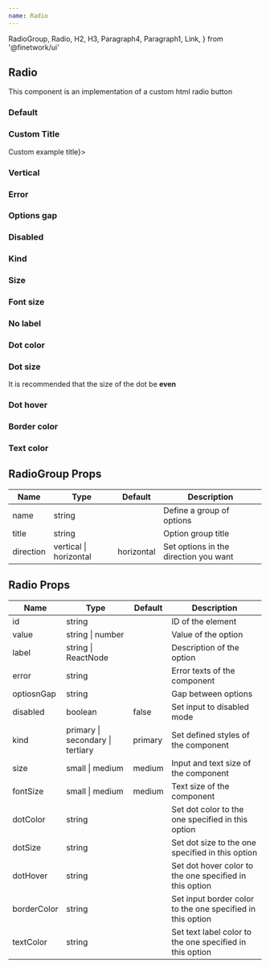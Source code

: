 ```yaml
---
name: Radio
---
```


  RadioGroup,
  Radio,
  H2,
  H3,
  Paragraph4,
  Paragraph1,
  Link,
} from '@finetwork/ui'

<div />
<div>
  <H2 font="secondary">Radio</H2>
</div>

<Paragraph4>
  This component is an implementation of a custom html radio button
</Paragraph4>

<div>
  <H3 font="secondary">Default</H3>
</div>

<Playground>
  <div style={styles}>
    <RadioGroup name="default" title={'Radio example title'}>
      <Radio value="option1" id="opt1" label="Option 1" defaultChecked />
      <Radio value="option2" id="opt2" label="Option 2" />
    </RadioGroup>
  </div>
</Playground>

<div>
  <H3 font="secondary">Custom Title</H3>
</div>

<Playground>
  <div style={styles}>
    <RadioGroup name="custom-title" title={<H3>Custom example title</H3>}>
      <Radio value="option1" id="opt3" label="Option 1" defaultChecked />
      <Radio value="option2" id="opt4" label="Option 2" />
    </RadioGroup>
  </div>
</Playground>

<div>
  <H3 font="secondary">Vertical</H3>
</div>

<Playground>
  <div style={styles}>
    <RadioGroup
      direction="vertical"
      name="vertical"
      title={'Radio example title'}
      defaultChecked
    >
      <Radio value="option1" id="opt5" label="Option 1" defaultChecked />
      <Radio value="option2" id="opt6" label="Option 2" />
    </RadioGroup>
  </div>
</Playground>

<div>
  <H3 font="secondary">Error</H3>
</div>

<Playground>
  <div style={styles}>
    <RadioGroup
      direction="vertical"
      name="error"
      title={'Radio example title'}
      error={'Select one option'}
    >
      <Radio value="option1" id="opt7" label="Option 1" defaultChecked />
      <Radio value="option2" id="opt8" label="Option 2" />
    </RadioGroup>
  </div>
</Playground>

<div>
  <H3 font="secondary">Options gap</H3>
</div>

<Playground>
  <div style={styles}>
    <RadioGroup
      direction="vertical"
      name="error"
      title={'Radio example title'}
      optionsGap="0.4rem"
    >
      <Radio value="option1" id="opt50" label="Option 1" defaultChecked />
      <Radio value="option2" id="opt51" label="Option 2" />
    </RadioGroup>
  </div>
</Playground>

<div>
  <H3 font="secondary">Disabled</H3>
</div>

<Playground>
  <div style={styles}>
    <RadioGroup name="disabled">
      <Radio
        value="default"
        id="def1"
        label="Disabled"
        disabled
        defaultChecked
      />
    </RadioGroup>
  </div>
</Playground>

<div>
  <H3 font="secondary">Kind</H3>
</div>

<Playground>
  <div style={styles}>
    <RadioGroup name="kind" title={'Radio example title'} direction="vertical">
      <Radio
        value="option1"
        id="opt10"
        label="Primary"
        kind="primary"
        defaultChecked
      />
      <Radio value="option2" id="opt11" label="Secondary" kind="secondary" />
      <Radio value="option3" id="opt12" label="Tertiary" kind="tertiary" />
    </RadioGroup>
  </div>
</Playground>

<div>
  <H3 font="secondary">Size</H3>
</div>

<Playground>
  <div style={styles}>
    <RadioGroup name="sizes" title={'Radio example title'} direction="vertical">
      <Radio
        value="option1"
        id="opt13"
        label="Small"
        size="small"
        defaultChecked
      />
      <Radio value="option2" id="opt14" label="Medium" size="medium" />
    </RadioGroup>
  </div>
</Playground>

<div>
  <H3 font="secondary">Font size</H3>
</div>

<Playground>
  <div style={styles}>
    <RadioGroup name="sizes" title={'Radio example title'} direction="vertical">
      <Radio
        value="option1"
        id="opt15"
        label="Small by size"
        size="small"
        defaultChecked
      />
      <Radio
        value="option1"
        id="opt16"
        label="Small by fontSize"
        fontSize="small"
      />
      <Radio
        value="option1"
        id="opt17"
        label="Default"
        fontSize="medium"
      />
    </RadioGroup>
  </div>
</Playground>

<div>
  <H3 font="secondary">No label</H3>
</div>

<Playground>
  <div style={styles}>
    <RadioGroup name="no-label" title="No label">
      <Radio value="default" id="def31" defaultChecked />
      <Radio value="next" id="next32" />
    </RadioGroup>
  </div>
</Playground>

<div>
  <H3 font="secondary">Dot color</H3>
</div>

<Playground>
  <div style={styles}>
    <RadioGroup name="dot-color" title={'Dot color'} direction="vertical">
      <Radio
        value="option1"
        id="opt20"
        label="Blue"
        dotColor="blue"
        defaultChecked
      />
      <Radio value="option2" id="opt21" label="Green" dotColor="green" />
      <Radio value="option3" id="opt22" label="Red" dotColor="red" />
    </RadioGroup>
  </div>
</Playground>

<div>
  <H3 font="secondary">Dot size</H3>
</div>

<div>
  <Paragraph4>
    It is recommended that the size of the dot be <strong>even</strong>
  </Paragraph4>
</div>

<Playground>
  <div style={styles}>
    <RadioGroup name="dot-size" title={'Dot size'} direction="vertical">
      <Radio
        value="option1"
        id="opt40"
        label="6px"
        dotSize="6px"
        defaultChecked
      />
      <Radio value="option2" id="opt41" label="10px" dotSize="10px" />
      <Radio value="option3" id="opt42" label="16px" dotSize="16px" />
    </RadioGroup>
  </div>
</Playground>

<div>
  <H3 font="secondary">Dot hover</H3>
</div>

<Playground>
  <div style={styles}>
    <RadioGroup name="dot-hover" title={'Dot hover'} direction="vertical">
      <Radio
        value="option1"
        id="opt50"
        label="lightblue"
        dotHover="lightblue"
        defaultChecked
      />
    </RadioGroup>
  </div>
</Playground>

<div>
  <H3 font="secondary">Border color</H3>
</div>

<Playground>
  <div style={styles}>
    <RadioGroup
      name="border-color"
      title={'Border color'}
      direction="vertical"
      defaultChecked
    >
      <Radio
        value="option1"
        id="opt51"
        label="lightblue"
        borderColor="lightblue"
      />
    </RadioGroup>
  </div>
</Playground>

<div>
  <H3 font="secondary">Text color</H3>
</div>

<Playground>
  <div style={styles}>
    <RadioGroup name="text-color" title={'Text color'} direction="vertical">
      <Radio
        value="option1"
        id="opt52"
        label="green"
        textColor="green"
        defaultChecked
      />
    </RadioGroup>
  </div>
</Playground>

<h2>RadioGroup Props</h2>
<table>
  <thead>
    <tr>
      <th>Name</th>
      <th>Type</th>
      <th>Default</th>
      <th>Description</th>
    </tr>
  </thead>
  <tbody>
    <tr>
      <td>name</td>
      <td>string</td>
      <td></td>
      <td>Define a group of options</td>
    </tr>
    <tr>
      <td>title</td>
      <td>string</td>
      <td></td>
      <td>Option group title</td>
    </tr>
    <tr>
      <td>direction</td>
      <td>vertical | horizontal</td>
      <td>horizontal</td>
      <td>Set options in the direction you want</td>
    </tr>
  </tbody>
</table>

<h2>Radio Props</h2>
<table>
  <thead>
    <tr>
      <th>Name</th>
      <th>Type</th>
      <th>Default</th>
      <th>Description</th>
    </tr>
  </thead>
  <tbody>
    <tr>
      <td>id</td>
      <td>string</td>
      <td></td>
      <td>ID of the element</td>
    </tr>
    <tr>
      <td>value</td>
      <td>string | number</td>
      <td></td>
      <td>Value of the option</td>
    </tr>
    <tr>
      <td>label</td>
      <td>string | ReactNode</td>
      <td></td>
      <td>Description of the option</td>
    </tr>
    <tr>
      <td>error</td>
      <td>string</td>
      <td></td>
      <td>Error texts of the component</td>
    </tr>
    <tr>
      <td>optiosnGap</td>
      <td>string</td>
      <td></td>
      <td>Gap between options</td>
    </tr>
    <tr>
      <td>disabled</td>
      <td>boolean</td>
      <td>false</td>
      <td>Set input to disabled mode</td>
    </tr>
    <tr>
      <td>kind</td>
      <td>primary | secondary | tertiary</td>
      <td>primary</td>
      <td>Set defined styles of the component</td>
    </tr>
    <tr>
      <td>size</td>
      <td>small | medium</td>
      <td>medium</td>
      <td>Input and text size of the component</td>
    </tr>
    <tr>
      <td>fontSize</td>
      <td>small | medium</td>
      <td>medium</td>
      <td>Text size of the component</td>
    </tr>
    <tr>
      <td>dotColor</td>
      <td>string</td>
      <td></td>
      <td>Set dot color to the one specified in this option</td>
    </tr>
    <tr>
      <td>dotSize</td>
      <td>string</td>
      <td></td>
      <td>Set dot size to the one specified in this option</td>
    </tr>
    <tr>
      <td>dotHover</td>
      <td>string</td>
      <td></td>
      <td>Set dot hover color to the one specified in this option</td>
    </tr>
    <tr>
      <td>borderColor</td>
      <td>string</td>
      <td></td>
      <td>Set input border color to the one specified in this option</td>
    </tr>
    <tr>
      <td>textColor</td>
      <td>string</td>
      <td></td>
      <td>Set text label color to the one specified in this option</td>
    </tr>
  </tbody>
</table>
